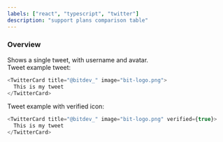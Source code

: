 ```yaml
---
labels: ["react", "typescript", "twitter"]
description: "support plans comparison table"
---
```



### Overview

Shows a single tweet, with username and avatar.  
Tweet example tweet:

```js live
<TwitterCard title="@bitdev_" image="bit-logo.png">
  This is my tweet
</TwitterCard>
```

Tweet example with verified icon:

```js live
<TwitterCard title="@bitdev_" image="bit-logo.png" verified={true}>
  This is my tweet
</TwitterCard>
```
